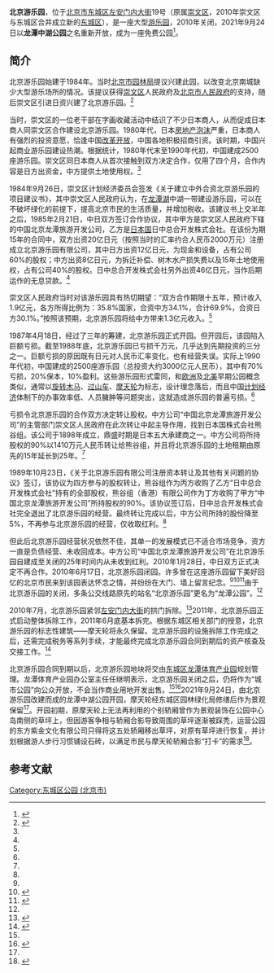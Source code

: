 {{Infobox park
|name = 龙潭中湖公园
|image = Longtan Central Park (20211001161557).jpg
|image_size = 280
|alt = 
|image_caption = 龙潭中湖与原北京游乐园摩天轮（2021年10月摄）
|type = 城市公园
|location = [[北京市|北京市]][[东城区_(北京市)|东城区]][[龙潭街道_(北京市)|龙潭街道]]左安门内大街19号
|coordinates = {{Coord|39.87608|116.42623|type:landmark_region:CN-11_source:GoogleMaps|format=dms|display=inline,title}}
|locmapin = 
|district_map = 
|map_width = 
|map_caption = 
|area = 近40公顷
|opened = 1987年4月18日（北京游乐园）<br />{{Start date|2021|09|24}}（龙潭中湖公园）
|operator = 东方紫金文化有限公司
|visitation_num = 
|status = 
|facilities = 
|parking = 
|transport = 
|website = 
}}
'''北京游乐园'''，位于[[北京市|北京市]][[东城区_(北京市)|东城区]][[左安门内大街|左安门内大街]]19号（原属[[崇文区|崇文区]]，2010年崇文区与东城区合并成立新的[[东城区_(北京市)|东城区]]），是一座大型[[游乐园|游乐园]]，2010年关闭，2021年9月24日以'''龙潭中湖公园'''之名重新开放，成为一座免费公园<ref name="ynet2109">{{cite news|url=https://www.chinanews.com/ty/2021/09-25/9573281.shtml|title=北京龙潭中湖公园正式开园 智慧运动体验场馆等也将陆续开放|work=[[北京青年报|北京青年报]]|date=2021-09-25|accessdate=2021-09-27|archive-date=2021-09-27|archive-url=https://web.archive.org/web/20210927154412/https://www.chinanews.com/ty/2021/09-25/9573281.shtml}}</ref>。

==简介==
北京游乐园始建于1984年。当时[[北京市园林局|北京市园林局]]提议兴建此园，以改变北京南城缺少大型游乐场所的情况。该提议获得[[崇文区|崇文区]]人民政府及[[北京市人民政府|北京市人民政府]]的支持，随后崇文区引进日资兴建了北京游乐园。<ref name=tengxun>{{Cite web |url=http://news.qq.com/a/20100621/000083.htm |title=中日合资北京游乐园经营25年后关闭，腾讯，2010年06月21日 |accessdate=2013年12月27日 |archive-date=2013年12月28日 |archive-url=https://web.archive.org/web/20131228025546/http://news.qq.com/a/20100621/000083.htm |dead-url=no }}</ref>

当时，崇文区的一位老干部在字画收藏活动中结识了不少日本商人，从而促成日本商人同崇文区合作建设北京游乐园。1980年代，日本[[日本泡沫经济#加速上扬|房地产泡沫]]严重，日本商人有强烈的投资意愿，恰逢中国[[改革开放|改革开放]]，中国各地积极招商引资。该时期，中国兴起商业游乐园建设热潮。根据统计，1980年代末至1990年代初，中国建成2500座游乐园。崇文区同日本商人从首次接触到双方决定合作，仅用了四个月，合作内容是日方出资金，中方提供土地使用权。<ref name=tengxun/>

1984年9月26日，崇文区计划经济委员会签发《关于建立中外合资北京游乐园的项目建议书》，其中崇文区人民政府认为，在[[龙潭湖_(北京)|龙潭湖]]中湖一带建设游乐园，可以在不破坏绿化的前提下，提高北京市民的生活质量，并增加税收。该建议书上交半年之后，1985年2月21日，中日双方签订合作协议，其中甲方是崇文区人民政府下辖的中国北京龙潭旅游开发公司，乙方是[[日本国|日本国]]日中总合开发株式会社。在该份为期15年的合同中，双方出资20亿日元（按照当时的汇率约合人民币2000万元）注册成立北京游乐园有限公司，其中日方出资12亿日元，为现金和设备，占有公司60%的股权；中方出资8亿日元，为拆迁补偿、树木水产损失费以及15年土地使用权，占有公司40%的股权。日中总合开发株式会社另外出资46亿日元，当作后期运作的无息贷款。<ref name=tengxun/>

崇文区人民政府当时对该游乐园具有热切期望：“双方合作期限十五年，预计收入1.9亿元，各方所得比例为：35.8%国家，合资中方34.1%，合计69.9%，合资日方30.1%。”按照该预期，北京游乐园将给中方带来1.3亿元收入。<ref name=tengxun/>

1987年4月18日，经过了三年的筹建，北京游乐园正式开园。但开园后，该园陷入巨额亏损。截至1988年底，北京游乐园已亏损千万元，几乎达到先期投资的三分之一。巨额亏损的原因既有日元对人民币汇率变化，也有经营失误。实际上1990年代初，中国建成的2500座游乐园（总投资大约3000亿元人民币），其中有70%亏损，20%保本，10%盈利。这些游乐园形式雷同，和[[欧洲|欧洲]]及[[北美|北美]]早期公园概念类似，通常以[[旋转木马|旋转木马]]、[[过山车|过山车]]、[[摩天轮|摩天轮]]为标志，设计理念落后，而且中国[[计划经济|计划经济]]体制下的办事效率低、人员臃肿等问题突出，这就造成游乐园的普遍亏损。<ref name=tengxun/>

亏损令北京游乐园的合作双方决定转让股权。中方公司“中国北京龙潭旅游开发公司”的主管部门崇文区人民政府在此次转让中起主导作用，找到日本国株式会社熊谷组。该公司于1898年成立，鼎盛时期是日本五大承建商之一。中方公司将所持股权的90%以1410万元人民币转让给熊谷组，并且将北京游乐园的土地租期由原先的15年延长到25年。<ref name=tengxun/>

1989年10月23日，《关于北京游乐园有限公司注册资本转让及其他有关问题的协议》签订，该协议为四方参与的股权转让，熊谷组作为丙方收购了乙方“日中总合开发株式会社”持有的全部股权，熊谷组（香港）有限公司作为丁方收购了甲方“中国北京龙潭旅游开发公司”所持股权的90%。该协议签订后，日中总合开发株式会社完全退出了北京游乐园的经营。最终转让完成以后，中方公司所持的股份降至5%，不再参与北京游乐园的经营，仅收取红利。<ref name=tengxun/>

但此后北京游乐园经营状况依然不佳，其单一的发展模式已不适合市场竞争，资方一直是负债经营、未收回成本。中方公司“中国北京龙潭旅游开发公司”在北京游乐园自建成至关闭的25年时间内从未收到红利。2010年1月28日，中日双方正式决定不再合作。2010年6月17日，北京游乐园闭园。许多曾在这座游乐园留下美好回忆的北京市民来到该园表达怀念之情，并纷纷在大门、墙上留言纪念。<ref name=tengxun/><ref>{{cite web |url=http://news.xinhuanet.com/tech/2010-05/14/content_13484917.htm |language=zh-cn |title=合同即将到期 北京游乐园下月彻底关闭 |publisher=新华网 |date=2010-05-14 |accessdate=2010-05-14 |archive-date=2010-05-19 |archive-url=https://web.archive.org/web/20100519013812/http://news.xinhuanet.com/tech/2010-05/14/content_13484917.htm |dead-url=no }}</ref><ref>{{cite web |url=http://tour.cyol.com/content/2010-05/13/content_3230038.htm |language=zh-cn |title=近百名员工拒绝上班 北京游乐园昨日闭门停业 |publisher=中青在线 |date=2010-05-13 |accessdate=2010-05-14 |deadurl=yes |archiveurl=https://web.archive.org/web/20131227211525/http://tour.cyol.com/content/2010-05/13/content_3230038.htm |archivedate=2013-12-27 |df= }}</ref>由于北京游乐园的关闭，多条公交线路原先的站名“北京游乐园”更名为“龙潭公园”。<ref name=tengxun/>

2010年7月，北京游乐园紧邻[[左安门内大街|左安门内大街]]的拱门拆除。<ref>{{Cite web |url=http://news.china.com.cn/rollnews/2010-07/23/content_3387078.htm |title=北京游乐园临街拱门拆除，中国网，2010-07-23 |accessdate=2013-12-27 |archive-date=2013-12-28 |archive-url=https://web.archive.org/web/20131228001359/http://news.china.com.cn/rollnews/2010-07/23/content_3387078.htm |dead-url=no }}</ref>2011年，北京游乐园正式启动整体拆除工作，2011年6月底基本拆完。根据东城区相关部门的授意，北京游乐园的标志性建筑——摩天轮将永久保留。北京游乐园的设施拆除工作完成之后，还需完成税务等系列手续，才能最终完成北京游乐园合同到期后的资产核查及交接工作。<ref name=sohu>{{Cite web |url=http://cq.focus.cn/news/2011-06-14/1339579.html |title=北京游乐园月底拆除完毕，搜狐，2011年06月14日 |accessdate=2013-12-27 |archive-date=2013-12-28 |archive-url=https://web.archive.org/web/20131228042202/http://cq.focus.cn/news/2011-06-14/1339579.html |dead-url=no }}</ref>

北京游乐园合同到期以后，北京游乐园地块将交由[[东城区_(北京市)|东城区]][[龙潭体育产业园|龙潭体育产业园]]规划管理。龙潭体育产业园办公室主任任继明表示，北京游乐园关闭之后，仍将作为“城市公园”向公众开放，不会当作商业用地开发出售。<ref name=sohu/><ref>{{cite web |url=http://bjyouth.ynet.com/article.jsp?oid=79122642 |language=zh-cn |title=北京游乐园月底拆除完毕 |publisher=北京青年报 |date=2011-06-14 |accessdate=2011-06-14 }}{{dead link|date=2017年11月 |bot=InternetArchiveBot |fix-attempted=yes }}</ref>2021年9月24日，由北京游乐园改建而成的龙潭中湖公园开园，摩天轮经东城区园林绿化局修缮后作为景观保留<ref name="ynet2109"/>。开园初期，原摩天轮上无法再利用的个别轿厢曾作为景观装饰在公园中心岛南侧的草坪上，但因游客争相与轿厢合影导致周围的草坪逐渐被踩秃，运营公园的东方紫金文化有限公司只得将这五处轿厢移出草坪，对原有草坪进行恢复，并计划根据游人步行习惯铺设石砖，以满足市民与摩天轮轿厢合影“打卡”的需求<ref>{{cite news|url=https://news.bjd.com.cn/2021/10/03/188426t100.html|title=此前被践踏草坪已复原，龙潭中湖公园将另设轿厢景观|publisher=北京日报客户端|date=2021-10-03|accessdate=2021-10-03|archive-date=2021-10-03|archive-url=https://web.archive.org/web/20211003114300/https://news.bjd.com.cn/2021/10/03/188426t100.html}}</ref>。

==参考文献==
{{reflist}}

[[Category:东城区公园_(北京市)|Category:东城区公园 (北京市)]]